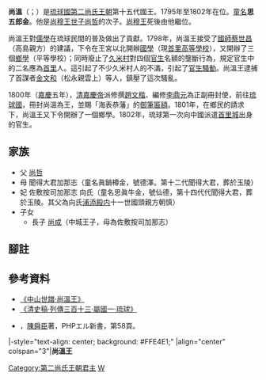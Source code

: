 {{第二尚氏王朝君主
| 名稱=尚溫王
| 代數=24
| 第二尚氏代數=15
| 前任=[[尚穆王|尚穆王]]
| 繼任=[[尚成王|尚成王]]
| 畫像=
| 說明=
| 在位=1795年—1802年
| 宗主國=[[清朝|清朝]]
| 年號=[[乾隆|乾隆]]<br/>[[嘉慶|嘉慶]]
| 冊封年=1800年
| 冊封使=
| 正冊封使=修撰[[趙文楷|趙文楷]]
| 副冊封使=編修[[李鼎元|李鼎元]]
| 姓名=尚溫
| 封號=中城王子
| 童名=思五郎金
| 名乘=朝克<ref name="king">《[http://manwe.lib.u-ryukyu.ac.jp/cgi-bin/disp-img.cgi?page=49&file=iha0210 王代記]{{dead link|date=2017年12月 |bot=InternetArchiveBot |fix-attempted=yes }}》，第49頁</ref>
| 別名=
| 神號=
| 出生={{birth date|1784|4|25}}<br>乾隆四十九年二月初一
| 立世子=
| 逝世={{death date and age|1802|8|8|1784|4|25}}<br>嘉慶七年七月十一
| 諡號=
| 陵墓=[[玉陵|玉陵]]
| 父親=[[尚哲|尚哲]]
| 嫡母=
| 母親=聞得大君加那志向氏（號[[向德澤|德澤]]）
| 烏帽子親=[[向天迪|向天迪]]（伊江親方朝慶）<ref name="king"/><ref>《[http://manwe.lib.u-ryukyu.ac.jp/cgi-bin/disp-img.cgi?file=iha0240&page=16 中山王府相卿傳職年譜] {{webarchive|url=https://web.archive.org/web/20111009032757/http://manwe.lib.u-ryukyu.ac.jp/cgi-bin/disp-img.cgi?file=iha0240 |date=2011-10-09 }}》，第16頁</ref>
| 妃=佐敷按司加那志向氏（號[[向仙德|仙德]]）
| 夫人=
| 妻=
| 位號不明=
| 王子=
| 直王子=中城王子[[尚成|尚成]]
| 脇王子=
| 王女=
| 嫡王女=
| 庶王女=
| 注釋=
|}}
'''尚溫'''（{{ryu|r=尚温|kn=ショーウン|rm=Shō Un|f=h}}；{{bd|1784年|4月25日|1802年|8月8日|catIdx=S}}）是[[琉球國|琉球國]][[第二尚氏王朝|第二尚氏王朝]]第十五代國王。1795年至1802年在位。[[童名|童名]]'''思五郎金'''。他是[[尚穆王|尚穆王]][[世子|世子]][[尚哲|尚哲]]的次子。[[尚穆王|尚穆王]]死後由他繼位。

尚溫王對[[儒學|儒學]]在琉球民間的普及做出了貢獻。1798年，尚溫王接受了[[國師|國師]][[蔡世昌|蔡世昌]]（高島親方）的建議，下令在王宮以北開辦[[國學_(學府)|國學]]（現[[首里高等學校|首里高等學校]]），又開辦了三個[[鄉學|鄉學]]（平等學校）；同時廢止了[[久米_(那霸市)|久米村]]對四個[[官生|官生]]名額的壟斷行為，規定官生中的二名應為[[首里城|首里]]人。這引起了不少久米村人的不滿，引起了[[官生騷動|官生騷動]]。尚溫王逮捕了首謀者[[金文和|金文和]]（松永親雲上）等人，鎮壓了這次騷亂。

1800年（[[嘉慶|嘉慶]]五年），[[清|清]][[嘉慶帝|嘉慶帝]]派修撰[[趙文楷|趙文楷]]、編修[[李鼎元|李鼎元]]為正副冊封使，前往[[琉球國|琉球國]]，冊封尚溫為王，並賜「海表恭藩」的[[御筆匾額|御筆匾額]]。1801年，在鄉民的請求下，尚溫王又下令開辦了一個鄉學。1802年，琉球第一次向中國派遣[[首里城|首里城]]出身的官生。 
== 家族 ==
*父 [[尚哲|尚哲]]
*母 聞得大君加那志（童名眞鍋樽金，號德澤。第十二代聞得大君，葬於玉陵）
*妃 佐敷按司加那志 向氏（童名思眞牛金，號仙德，第十四代代聞得大君，葬於玉陵。其父為向氏[[浦添殿内|浦添殿内]]十一世國頭親方朝慎）
*子女
**長子 [[尚成|尚成]]（中城王子，母為佐敷按司加那志）

== 腳註 ==
{{reflist}}
== 參考資料 ==
*[[s:中山世譜/卷10|《中山世譜·尚溫王》]]
*[[s:清史稿/卷526|《清史稿·列傳三百十三·屬國一·琉球》]]
*{{ja}}[http://books.google.co.jp/books?id=hiSUw1IpNdEC&pg=PA58&lpg=PA59&dq=%E8%94%A1%E4%B8%96%E6%98%8C&source=bl&ots=FrjHj2ePXE&sig=u44X2szOaajppAjNgL2EiNx1Ji0&hl=ja&ei=AL3TS9DkBMuHkAWapLyzDA&sa=X&oi=book_result&ct=result&resnum=4&ved=0CA8Q6AEwAw#v=onepage&q=%E8%94%A1%E4%B8%96%E6%98%8C&f=false {{lang|ja|沖縄の歴史と旅}}]，[[陳舜臣|陳舜臣]]著，PHPエル新書，第58頁。

{{start box}}
|-style="text-align: center; background: #FFE4E1;"
|align="center" colspan="3"|'''尚溫王'''
{{s-before|[[尚穆王|尚穆王]]}}
{{s-title|第十五代[[琉球君主列表#第二尚氏王朝|第二尚氏王朝國王]]|1795年—1802年}}
{{s-after|[[尚成王|尚成王]]}}
{{s-before|[[尚穆王|尚穆王]]}}
{{s-title|第二十四代[[琉球君主列表|琉球國中山王]]|1795年—1802年}}
{{s-after|[[尚成王|尚成王]]}}
{{end box}}

{{琉球歷代君主}}


[[Category:第二尚氏王朝君主|Category:第二尚氏王朝君主]]
[[Category:琉球尚氏|W]]